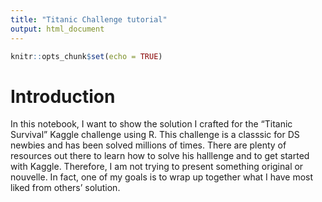 ---
title: "Titanic Challenge tutorial"
output: html_document
---

```{r setup, include=FALSE}
knitr::opts_chunk$set(echo = TRUE)
```

# Introduction

In this notebook, I want to show the solution I crafted for the "Titanic Survival" Kaggle challenge using R. This challenge is a classsic for DS newbies and has been solved millions of times. There are plenty of resources out there to learn how to solve his halllenge and to get started with Kaggle. Therefore, I am not trying to present something original or nouvelle. In fact, one of my goals is to wrap up together what I have most liked from others' solution.


